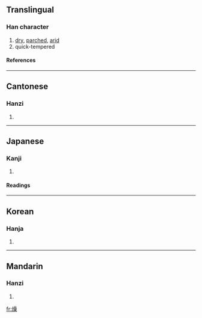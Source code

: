 ==Translingual==
===Han character===
{{Han char|rn=86|rad=火|as=13|sn=17|four=9689<sub>4</sub>|canj=火口口木 (FRRD)}}
# [[dry]], [[parched]], [[arid]]
# quick-tempered
====References====
{{Han ref|kx=0684.290|dkj=19467|dj=1097.060|hdz=32240.190|uh=71E5|ud=29157|bh=C0EA|bd=49386}}

----
==Cantonese==
===Hanzi===
{{yue-hanzi|jyut=|y=chou3}}
# {{defn|Cantonese}}

----
==Japanese==
===Kanji===
{{ja-kanji|grade=c|rs=火13}}
# {{defn|Japanese}} 
====Readings====
{{ja-readings|on=[[そう]] (sō)|kun=[[かわく]] (kawaku)}}

----
==Korean==
===Hanja===
{{ko-hanja|hangeul=조|eumhun=|rv=jo|mr=cho|y=co}}
# {{defn|Korean}}

----
==Mandarin==
===Hanzi===
{{cmn-hanzi|pin=[[zào]] (zao4)|wg=tsao<sup>4</sup>}}
# {{defn|Mandarin}}

[[fr:燥]]